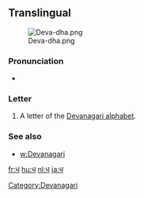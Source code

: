 ==Translingual==
[[File:Deva-dha.png|thumb]]

===Pronunciation===
* {{IPA|/dʱə/|lang=mul}}

===Letter===
{{mul-deva|dha}}

# A letter of the [[Devanagari alphabet]].

===See also===
* [[w:Devanagari]]

[[Category:Devanagari]]

[[fr:ध]]
[[hu:ध]]
[[nl:ध]]
[[ja:ध]]